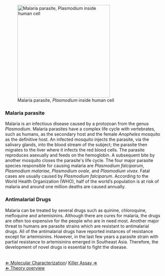 [[File: Malaria.jpg|thumbnail|left|300px|Malaria parasite, ''Plasmodium'' inside human cell]]
===Malaria parasite===
Malaria is an infectious disease caused by a protozoan from the genus ''Plasmodium''. Malaria parasites have a complex life cycle with vertebrates, such as humans, as the secondary host and the female ''Anopheles'' mosquito as the definitive host. An infected mosquito injects the parasite, via the salivary glands, into the blood stream of the subject; the parasite then migrates to the liver where it infects the red blood cells. The parasite reproduces asexually and feeds on the hemoglobin. A subsequent bite by another mosquito closes the parasite's life cycle. The four major parasite species responsible for causing malaria are ''Plasmodium falciparum'', ''Plasmodium malariae'', ''Plasmodium ovale'', and ''Plasmodium vivax''. Fatal cases are usually caused by ''Plasmodium falciparum''. According to the World Health Organization (WHO), half of the world’s population is at risk of malaria and around one million deaths are caused annually.

===Antimalarial Drugs===
Malaria can be treated by several drugs such as quinine, chloroquine, mefloquine and artemisinins. Although there are cures for malaria, the drugs are often too expensive for the people who are in need most. Another major threat to humans are parasite strains which are resistant to antimalarial drugs. All of the antimalarial drugs have reported instances of resistance except for artemisinins. However, in the last few years a parasite strain with partial resistance to artemisinins emerged in Southeast Asia. Therefore, the development of novel drugs is essential to fight the disease.
<br>
<br>
<br>
[[Molecular Characterization| &lArr; Molecular Characterization]]/ [[Killer Assay| Killer Assay &rArr;]] <br>
[[PlantLab| &lArr; Theory overview]]